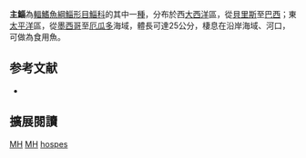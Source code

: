 {{Speciesbox 
| status = LC
| status_system = IUCN3.1
| taxon = Mugil hospes
| authority =  [[Jordan_&_Culver|Jordan & Culver]], 1895
| synonyms = 
}}
'''主鯔'''為[[輻鰭魚綱|輻鰭魚綱]][[鯔形目|鯔形目]][[鯔科|鯔科]]的其中一[[種|種]]，分布於西[[大西洋|大西洋]]區，從[[貝里斯|貝里斯]]至[[巴西|巴西]]；東[[太平洋|太平洋]]區，從[[墨西哥|墨西哥]]至[[厄瓜多|厄瓜多]]海域，體長可達25公分，棲息在沿岸海域、河口，可做為食用魚。

== 参考文献 ==
{{reflist}}
*{{FishBase_species|genus=Mugil|species=hospes|year=2012|month=7}}

== 擴展閱讀 == 
{{refbegin}}
{{wikispecies-inline|Mugil hospes|主鯔}}
{{refend}}
{{Taxonbar|from=Q3758059}}

[[Category:IUCN红色名录无危物种|MH]]
[[Category:食用魚|MH]]
[[Category:鯔屬|hospes]]